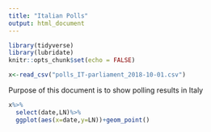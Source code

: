```yaml
---
title: "Italian Polls"
output: html_document
---
```


```r
library(tidyverse)
library(lubridate)
knitr::opts_chunk$set(echo = FALSE)
```
```r
x<-read_csv("polls_IT-parliament_2018-10-01.csv")
```
Purpose of this document is to show polling results in Italy

```r
x%>%
  select(date,LN)%>%
  ggplot(aes(x=date,y=LN))+geom_point()

```

